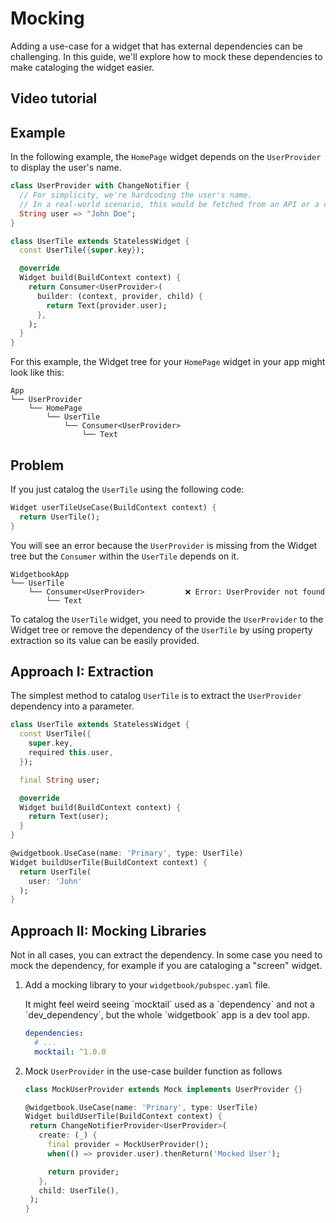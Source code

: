# Mocking

Adding a use-case for a widget that has external dependencies can be challenging.
In this guide, we'll explore how to mock these dependencies to make cataloging the widget easier.

## Video tutorial

<YouTube id="ytu7ADEsukE?start=1410&end=1730" />

## Example

In the following example, the `HomePage` widget depends on the `UserProvider` to display the user's name.

```dart
class UserProvider with ChangeNotifier {
  // For simplicity, we're hardcoding the user's name.
  // In a real-world scenario, this would be fetched from an API or a database.
  String user => "John Doe";
}
```

```dart
class UserTile extends StatelessWidget {
  const UserTile({super.key});

  @override
  Widget build(BuildContext context) {
    return Consumer<UserProvider>(
      builder: (context, provider, child) {
        return Text(provider.user);
      },
    );
  }
}
```

For this example, the Widget tree for your `HomePage` widget in your app might look like this:

```tree
App
└── UserProvider
    └── HomePage
        └── UserTile
            └── Consumer<UserProvider>
                └── Text
```

## Problem

If you just catalog the `UserTile` using the following code:

```dart
Widget userTileUseCase(BuildContext context) {
  return UserTile();
}
```

You will see an error because the `UserProvider` is missing from the Widget tree but the `Consumer` within the `UserTile` depends on it. 

```tree
WidgetbookApp
└── UserTile
    └── Consumer<UserProvider>         ❌ Error: UserProvider not found
        └── Text
```

To catalog the `UserTile` widget, you need to provide the `UserProvider` to the Widget tree or remove the dependency of the `UserTile` by using property extraction so its value can be easily provided.

## Approach I: Extraction

The simplest method to catalog `UserTile` is to extract the `UserProvider` dependency into a parameter.

```dart
class UserTile extends StatelessWidget {
  const UserTile({
    super.key,
    required this.user,
  });

  final String user;

  @override
  Widget build(BuildContext context) {
    return Text(user);
  }
}
```

```dart
@widgetbook.UseCase(name: 'Primary', type: UserTile)
Widget buildUserTile(BuildContext context) {
  return UserTile(
    user: 'John'
  );
}
```

## Approach II: Mocking Libraries

Not in all cases, you can extract the dependency. In some case you need to mock the dependency, for example if you are cataloging a "screen" widget.

1. Add a mocking library to your `widgetbook/pubspec.yaml` file.

   <Info>
     It might feel weird seeing `mocktail` used as a `dependency` and not a
     `dev_dependency`, but the whole `widgetbook` app is a dev tool app.
   </Info>

   ```yaml
   dependencies:
     # ...
     mocktail: ^1.0.0
   ```

2. Mock `UserProvider` in the use-case builder function as follows

   ```dart
   class MockUserProvider extends Mock implements UserProvider {}

   @widgetbook.UseCase(name: 'Primary', type: UserTile)
   Widget buildUserTile(BuildContext context) {
    return ChangeNotifierProvider<UserProvider>(
      create: (_) {
        final provider = MockUserProvider();
        when(() => provider.user).thenReturn('Mocked User');

        return provider;
      },
      child: UserTile(),
    );
   }
   ```
